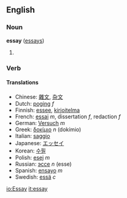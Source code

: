 ==English==

===Noun===
'''essay''' ([[essays]])
#{{substub}}

===Verb===
{{substub}}

====Translations====
*Chinese: [[雜文]], [[杂文]]
*Dutch: [[poging]] ''f''
*Finnish: [[essee]], [[kirjoitelma]]
*French: [[essai]] ''m'', dissertation ''f'', redaction ''f''
*German: [[Versuch]] ''m''
*Greek: [[δοκίμιο]] ''n'' (dokímio)
*Italian: [[saggio]]
*Japanese: [[エッセイ]]
*Korean: [[수필]]
*Polish: [[esej]] ''m''
*Russian: [[эссе]] ''n'' (esse)
*Spanish: [[ensayo]] ''m''
*Swedish: [[essä]] ''c''

[[io:Essay]]
[[it:essay]]